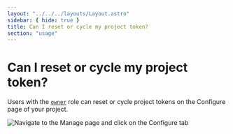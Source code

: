 ```yaml
---
layout: "../../../layouts/Layout.astro"
sidebar: { hide: true }
title: Can I reset or cycle my project token?
section: "usage"
---
```


# Can I reset or cycle my project token?

Users with the [`owner`](/docs/collaborators#roles) role can reset or cycle project tokens on the Configure page of your project.

![Navigate to the Manage page and click on the Configure tab](../../images/reset-project-token.png)
